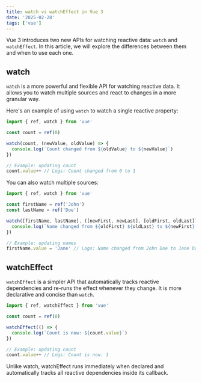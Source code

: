 ```yaml
---
title: watch vs watchEffect in Vue 3
date: '2025-02-28'
tags: ['vue']
---
```


Vue 3 introduces two new APIs for watching reactive data: `watch` and `watchEffect`. In this article, we will explore the differences between them and when to use each one.

## watch

`watch` is a more powerful and flexible API for watching reactive data. It allows you to watch multiple sources and react to changes in a more granular way.

Here's an example of using `watch` to watch a single reactive property:

```js
import { ref, watch } from 'vue'

const count = ref(0)

watch(count, (newValue, oldValue) => {
  console.log(`Count changed from ${oldValue} to ${newValue}`)
})

// Example: updating count
count.value++ // Logs: Count changed from 0 to 1
```

You can also watch multiple sources:

```js
import { ref, watch } from 'vue'

const firstName = ref('John')
const lastName = ref('Doe')

watch([firstName, lastName], ([newFirst, newLast], [oldFirst, oldLast]) => {
  console.log(`Name changed from ${oldFirst} ${oldLast} to ${newFirst} ${newLast}`)
})

// Example: updating names
firstName.value = 'Jane' // Logs: Name changed from John Doe to Jane Doe
```

## watchEffect

`watchEffect` is a simpler API that automatically tracks reactive dependencies and re-runs the effect whenever they change. It is more declarative and concise than `watch`.

```js
import { ref, watchEffect } from 'vue'

const count = ref(0)

watchEffect(() => {
  console.log(`Count is now: ${count.value}`)
})

// Example: updating count
count.value++ // Logs: Count is now: 1
```

Unlike watch, watchEffect runs immediately when declared and automatically tracks all reactive dependencies inside its callback.
